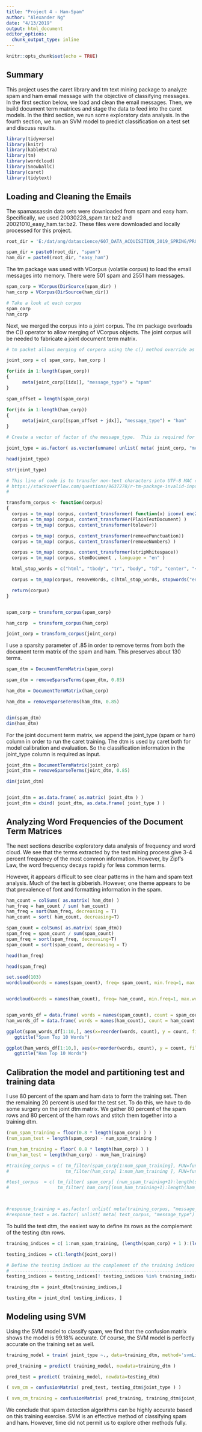---
title: "Project 4 - Ham-Spam"
author: "Alexander Ng"
date: "4/13/2019"
output: html_document
editor_options: 
  chunk_output_type: inline
---

```{r setup, include=FALSE}
knitr::opts_chunk$set(echo = TRUE)
```

## Summary

This project uses the caret library and tm text mining package to analyze spam and ham email message with the objective of classifying messages.  In the first section below, we load and clean the email messages.   Then, we build document term matrices and stage the data to feed into the caret models.  In the third section, we run some exploratory data analysis.  In the fourth section, we run an SVM model to predict classification on a test set and discuss results.


```{r message=FALSE,warning=FALSE}
library(tidyverse)
library(knitr)
library(kableExtra)
library(tm)
library(wordcloud)
library(SnowballC)
library(caret)
library(tidytext)
```



## Loading and Cleaning the Emails

The spamassassin data sets were downloaded from spam and easy ham.   Specifically, we used 20030228_spam.tar.bz2 and 20021010_easy_ham.tar.bz2.   These files were downloaded and locally processed for this project.

```{r, define-root-dirs}
root_dir = 'E:/dat/ang/datascience/607_DATA_ACQUISITION_2019_SPRING/PROJECT4/'

spam_dir = paste0(root_dir, "spam") 
ham_dir = paste0(root_dir, "easy_ham") 

```

The tm package was used with VCorpus (volatile corpus) to load the email messages into memory.  There were 501 spam and 2551 ham messages.

```{r, create-corpuses}

spam_corp = VCorpus(DirSource(spam_dir) )
ham_corp = VCorpus(DirSource(ham_dir))

# Take a look at each corpus
spam_corp
ham_corp

```


Next, we merged the corpus into a joint corpus. The *tm* package overloads the C() operator to allow merging of VCorpus objects.
The joint corpus will be needed to fabricate a joint document term matrix.

```{r}
# tm packet allows merging of corpera using the c() method override as an S3 class.

joint_corp = c( spam_corp, ham_corp )   

for(idx in 1:length(spam_corp))
{
      meta(joint_corp[[idx]], "message_type") = "spam"
}

spam_offset = length(spam_corp)

for(jdx in 1:length(ham_corp))
{
      meta(joint_corp[[spam_offset + jdx]], "message_type") = "ham"
}

# Create a vector of factor of the message_type.  This is required for the caret package later.

joint_type = as.factor( as.vector(unname( unlist( meta( joint_corp, "message_type") ) ) ) )

head(joint_type)

str(joint_type)

```


```{r, fixed-utf8-encoding}
# This line of code is to transfer non-text characters into UTF-8 MAC character set.
# https://stackoverflow.com/questions/9637278/r-tm-package-invalid-input-in-utf8towcs
#

transform_corpus <- function(corpus)
{
  corpus = tm_map( corpus, content_transformer( function(x) iconv( enc2utf8(x), sub="byte") ) )
  corpus = tm_map( corpus, content_transformer(PlainTextDocument) )
  corpus = tm_map( corpus, content_transformer(tolower))

  corpus = tm_map( corpus, content_transformer(removePunctuation))
  corpus = tm_map( corpus, content_transformer(removeNumbers) )

  corpus = tm_map( corpus, content_transformer(stripWhitespace))
  corpus = tm_map( corpus, stemDocument , language = "en" )

  html_stop_words = c("html", "tbody", "tr", "body", "td", "center", "<p>", "<br>", "center", "font", "receiv", "requir", "spamassassin")

  corpus = tm_map(corpus, removeWords, c(html_stop_words, stopwords("english")))

  return(corpus)
}


spam_corp = transform_corpus(spam_corp)

ham_corp  = transform_corpus(ham_corp)

joint_corp = transform_corpus(joint_corp)

```

I use a sparsity parameter of .85 in order to remove terms from both the document term matrix of the spam and ham.
This preserves about 130 terms.


```{r, document-term-matrix}

spam_dtm = DocumentTermMatrix(spam_corp)

spam_dtm = removeSparseTerms(spam_dtm, 0.85)

ham_dtm = DocumentTermMatrix(ham_corp)

ham_dtm = removeSparseTerms(ham_dtm, 0.85)


dim(spam_dtm)
dim(ham_dtm)

```

For the joint document term matrix, we append the joint_type (spam or ham) column in order to run the caret training.
The dtm is used by caret both for model calibration and evaluation.
So the classification information in the joint_type column is required as input.

```{r, joint-document-term-matrix}

joint_dtm = DocumentTermMatrix(joint_corp)
joint_dtm = removeSparseTerms(joint_dtm, 0.85)

dim(joint_dtm)


joint_dtm = as.data.frame( as.matrix( joint_dtm ) )
joint_dtm = cbind( joint_dtm, as.data.frame( joint_type ) )

```


## Analyzing Word Frequencies of the Document Term Matrices

The next sections describe exploratory data analysis of frequency and word cloud.
We see that the terms extracted by the text mining process give 3-4 percent frequency of the most common information.
However, by Zipf's Law, the word frequency decays rapidly for less common terms.

However, it appears difficult to see clear patterns in the ham and spam text analysis.
Much of the text is gibberish.   However, one theme appears to be that prevalence of font and formatting information in the spam.


```{r}

ham_count = colSums( as.matrix( ham_dtm) )
ham_freq = ham_count / sum( ham_count)
ham_freq = sort(ham_freq, decreasing = T)
ham_count = sort( ham_count, decreasing=T)

spam_count = colSums( as.matrix( spam_dtm))
spam_freq = spam_count / sum(spam_count)
spam_freq = sort(spam_freq, decreasing=T)
spam_count = sort(spam_count, decreasing = T)

head(ham_freq)

head(spam_freq)
```

```{r message=FALSE,warning=FALSE}
set.seed(103)
wordcloud(words = names(spam_count), freq= spam_count, min.freq=1, max.words=100, random.order=FALSE, colors=brewer.pal(8,"Dark2") )


wordcloud(words = names(ham_count), freq= ham_count, min.freq=1, max.words=100, random.order=FALSE, colors=brewer.pal(8,"Dark2") )


spam_words_df = data.frame( words = names(spam_count), count = spam_count )
ham_words_df = data.frame( words = names(ham_count), count = ham_count )

ggplot(spam_words_df[1:10,], aes(x=reorder(words, count), y = count, fill=words) ) + geom_bar( stat= "identity")   + coord_flip() + scale_fill_brewer(palette="Spectral")+
   ggtitle("Spam Top 10 Words")

ggplot(ham_words_df[1:10,], aes(x=reorder(words, count), y = count, fill=words) ) + geom_bar( stat= "identity")   + coord_flip() + scale_fill_brewer(palette="Spectral")+
   ggtitle("Ham Top 10 Words")
```


## Calibration the model and partitioning test and training data

I use 80 percent of the spam and ham data to form the training set.
Then the remaining 20 percent is used for the test set.
To do this, we have to do some surgery on the joint dtm matrix.
We gather 80 percent of the spam rows and 80 percent of the ham rows and stitch them together into a training dtm.


```{r, test-training-set}

(num_spam_training = floor(0.8 * length(spam_corp) ) )
(num_spam_test = length(spam_corp) - num_spam_training )

(num_ham_training = floor( 0.8 * length(ham_corp) ) )
(num_ham_test = length(ham_corp) - num_ham_training)

#training_corpus = c( tm_filter(spam_corp[1:num_spam_training], FUN=function(x) 1==1 ),
#                     tm_filter(ham_corp[ 1:num_ham_training ], FUN=function(x) 1==1 ) )

#test_corpus  = c( tm_filter( spam_corp[ (num_spam_training+1):length(spam_corp) ], FUN=function(x) 1==1 ),
#                  tm_filter( ham_corp[(num_ham_training+1):length(ham_corp) ], FUN=function(x) 1==1 ) )



#response_training = as.factor( unlist( meta(training_corpus, "message_type") ) )
#response_test = as.factor( unlist( meta( test_corpus, "message_type") ) )


```


To build the test dtm, the easiest way to define its rows as the complement of the testing dtm rows.


```{r}

training_indices = c( 1:num_spam_training, (length(spam_corp) + 1 ):(length(spam_corp)+ num_ham_training ) )

testing_indices = c(1:length(joint_corp))

# Define the testing indices as the complement of the training indices
# ------------------------------------------------------------------------------
testing_indices = testing_indices[! testing_indices %in% training_indices]

training_dtm = joint_dtm[training_indices,]

testing_dtm = joint_dtm[ testing_indices, ]

```


## Modeling using SVM

Using the SVM model to classify spam, we find that the confusion matrix shows the model is 99.18% accurate.
Of course, the SVM model is perfectly accurate on the training set as well.

```{r}

training_model = train( joint_type ~., data=training_dtm, method='svmLinear3' )

pred_training = predict( training_model, newdata=training_dtm )
```

```{r}
pred_test = predict( training_model, newdata=testing_dtm)

```

```{r}

( svm_cm = confusionMatrix( pred_test, testing_dtm$joint_type ) )

( svm_cm_training = confusionMatrix( pred_training, training_dtm$joint_type))

```

We conclude that spam detection algorithms can be highly accurate based on this training exercise.  SVM is an effective method of classifying spam and ham.  However, time did not permit us to explore other methods fully.

